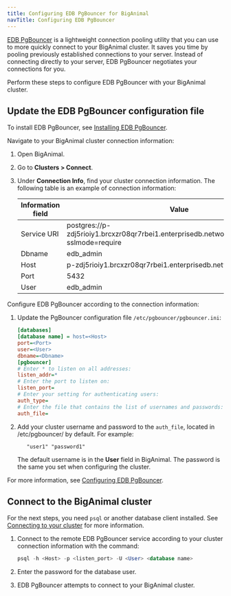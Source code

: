 ```yaml
---
title: Configuring EDB PgBouncer for BigAnimal
navTitle: Configuring EDB PgBouncer
---
```


[EDB PgBouncer](/pgbouncer/latest/) is a lightweight connection pooling utility that you can use to more quickly connect to your BigAnimal cluster. It saves you time by pooling previously established connections to your server. Instead of connecting directly to your server, EDB PgBouncer negotiates your connections for you. 

Perform these steps to configure EDB PgBouncer with your BigAnimal cluster.

## Update the EDB PgBouncer configuration file

To install EDB PgBouncer, see [Installing EDB PgBouncer](/pgbouncer/latest/01_installation/).

Navigate to your BigAnimal cluster connection information: 

1. Open BigAnimal. 

1. Go to **Clusters > Connect**. 

1. Under **Connection Info**, find your cluster connection information. The following table is an example of connection information: 

   | Information field | Value |
   |-------------------|-------|
   | Service URI | postgres://p-zdj5rioiy1.brcxzr08qr7rbei1.enterprisedb.network:5432/edb_admin?sslmode=require |
   | Dbname | edb_admin |
   | Host | p-zdj5rioiy1.brcxzr08qr7rbei1.enterprisedb.network |
   | Port | 5432 |
   | User | edb_admin |

Configure EDB PgBouncer according to the connection information:

1. Update the PgBouncer configuration file `/etc/pgbouncer/pgbouncer.ini`:

   ```ini
   [databases]
   [database name] = host=<Host>
   port=<Port> 
   user=<User> 
   dbname=<Dbname>
   [pgbouncer]
   # Enter * to listen on all addresses:
   listen_addr=*
   # Enter the port to listen on:
   listen_port=
   # Enter your setting for authenticating users:
   auth_type=
   # Enter the file that contains the list of usernames and passwords:
   auth_file= 
   ```

1. Add your cluster username and password to the `auth_file`, located in /etc/pgbouncer/ by default. For example:

   ```text
      "user1" "password1"
   ```

   The default username is in the **User** field in BigAnimal. The password is the same you set when configuring the cluster.

For more information, see [Configuring EDB PgBouncer](/pgbouncer/latest/02_configuration_and_usage/). 

## Connect to the BigAnimal cluster

For the next steps, you need `psql` or another database client installed. See [Connecting to your cluster](../02_connecting_your_cluster/) for more information. 

1. Connect to the remote EDB PgBouncer service according to your cluster connection information with the command: 

   ```sql
   psql -h <Host> -p <listen_port> -U <User> <database name>
   ```

1. Enter the password for the database user. 

1. EDB PgBouncer attempts to connect to your BigAnimal cluster.




